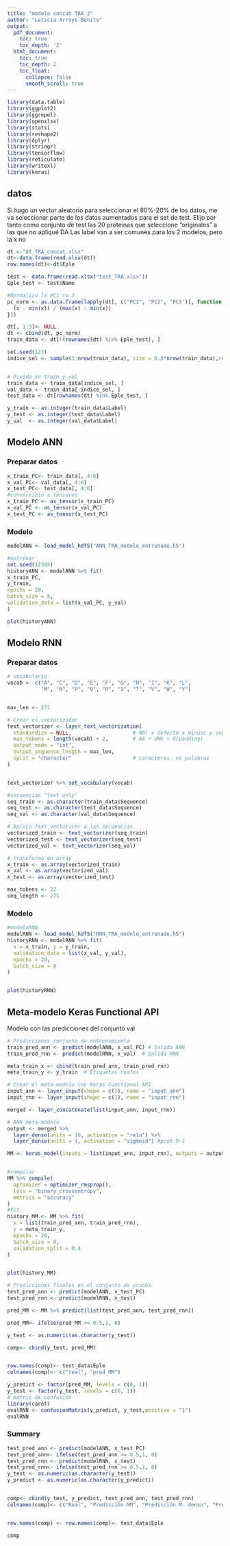 ---
title: "modelo concat TRA 2"
author: "Leticia Arroyo Benito"
output:
  pdf_document:
    toc: true
    toc_depth: '2'
  html_document:
    toc: true
    toc_depth: 2
    toc_float:
      collapse: false
      smooth_scroll: true
---
```{r librerias, include=FALSE}
library(data.table)
library(ggplot2)
library(ggrepel)
library(openxlsx)
library(stats)
library(reshape2)
library(dplyr)
library(stringr)
library(tensorflow)
library(reticulate)
library(writexl)
library(keras)
```
## datos
Si hago un vector aleatorio para seleccionar el 80%-20% de los datos, me va seleccionar parte de los datos aumentados para el set de test. Elijo por tanto como conjunto de test las 20 proteinas que seleccione "originales" a las que no apliqué DA
Las label van a ser comunes para los 2 modelos, pero la x no
```{r datos_tr_y_te}
dt <-"df_TRA_concat.xlsx"
dt<-data.frame(read.xlsx(dt))
row.names(dt)<-dt$Eple

test <- data.frame(read.xlsx("test_TRA.xlsx"))
Eple_test <- test$Name

#Normalizo lo PC1 to 3
pc_norm <- as.data.frame(lapply(dt[, c("PC1", "PC2", "PC3")], function(x) {
  (x - min(x)) / (max(x) - min(x))
}))

dt[, 1:3]<- NULL
dt <- cbind(dt, pc_norm)
train_data <- dt[!(rownames(dt) %in% Eple_test), ]

set.seed(123)
indice_sel <- sample(1:nrow(train_data), size = 0.8*nrow(train_data),replace=F)


# Divido en train y val
train_data <- train_data[indice_sel, ]
val_data <- train_data[-indice_sel, ]
test_data <- dt[rownames(dt) %in% Eple_test, ]

y_train <- as.integer(train_data$Label)
y_test <- as.integer(test_data$Label)
y_val  <- as.integer(val_data$Label)

```
## Modelo ANN
### Preparar datos
```{r}
x_train_PC<- train_data[, 4:6]
x_val_PC<- val_data[, 4:6]
x_test_PC<- test_data[, 4:6]
#conversioin a tensores
x_train_PC <- as_tensor(x_train_PC)
x_val_PC <- as_tensor(x_val_PC)
x_test_PC <- as_tensor(x_test_PC)

```

### Modelo
```{r}
modelANN <- load_model_hdf5("ANN_TRA_modelo_entrenado.h5")

#entrenar
set.seed(12345)
historyANN <- modelANN %>% fit(
x_train_PC,
y_train,
epochs = 20,
batch_size = 8,
validation_data = list(x_val_PC, y_val)
)

plot(historyANN)

```

## Modelo RNN
### Preparar datos
```{r}
# vocabulario
vocab <- c("A", "C", "D", "E", "F", "G", "H", "I", "K", "L", 
           "M", "N", "P", "Q", "R", "S", "T", "V", "W", "Y")


max_len <- 271

# Crear el vectorizador 
text_vectorizer <- layer_text_vectorization(
  standardize = NULL,                    # NO! x defecto a minusc y separa x espac en blanco
  max_tokens = length(vocab) + 2,        # AA + UNK + 0(padding)
  output_mode = "int",
  output_sequence_length = max_len,
  split = "character"                    # caracteres, no palabras
)


text_vectorizer %>% set_vocabulary(vocab)

#secuencias "text only"
seq_train <- as.character(train_data$Sequence)
seq_test <- as.character(test_data$Sequence)
seq_val <- as.character(val_data$Sequence)

# Aplico text_vectoricer a las secuencias
vectorized_train <- text_vectorizer(seq_train)
vectorized_test <- text_vectorizer(seq_test)
vectorized_val <- text_vectorizer(seq_val)

# transformo en array
x_train <- as.array(vectorized_train)  
x_val <- as.array(vectorized_val)
x_test <- as.array(vectorized_test)

max_tokens <- 22 
seq_length <- 271 

```

### Modelo 
```{r}
#modeloRNN
modelRNN <- load_model_hdf5("RNN_TRA_modelo_entrenado.h5")
historyRNN <- modelRNN %>% fit(
  x = x_train, y = y_train,
  validation_data = list(x_val, y_val),
  epochs = 20,
  batch_size = 8
)


plot(historyRNN)

```

## Meta-modelo Keras Functional API
Modelo con las  predicciones del conjunto val

```{r}
# Predicciones conjunto de entrenamiento
train_pred_ann <- predict(modelANN, x_val_PC) # Salida ANN
train_pred_rnn <- predict(modelRNN, x_val)  # Salida RNN

meta_train_x <- cbind(train_pred_ann, train_pred_rnn)
meta_train_y <- y_train  # Etiquetas reales

# Crear el meta-modelo con Keras Functional API
input_ann <- layer_input(shape = c(1), name = "input_ann")
input_rnn <- layer_input(shape = c(1), name = "input_rnn")

merged <- layer_concatenate(list(input_ann, input_rnn))

# ANN meta-modelo
output <- merged %>%
  layer_dense(units = 16, activation = "relu") %>%
  layer_dense(units = 1, activation = "sigmoid") #prob 0-1

MM <- keras_model(inputs = list(input_ann, input_rnn), outputs = output)


#compilar
MM %>% compile(
  optimizer = optimizer_rmsprop(),
  loss = "binary_crossentropy",
  metrics = "accuracy"
)
#fit
history_MM <- MM %>% fit(
  x = list(train_pred_ann, train_pred_rnn),
  y = meta_train_y,
  epochs = 20,
  batch_size = 8,
  validation_split = 0.4
)


plot(history_MM)
```




```{r}
# Predicciones finales en el conjunto de prueba
test_pred_ann <- predict(modelANN, x_test_PC)
test_pred_rnn <- predict(modelRNN, x_test)

pred_MM <- MM %>% predict(list(test_pred_ann, test_pred_rnn))

pred_MM<- ifelse(pred_MM >= 0.5,1, 0)

y_test <- as.numeric(as.character(y_test))

comp<- cbind(y_test, pred_MM)


row.names(comp)<- test_data$Eple
colnames(comp)<- c("real", "pred_MM")

y_predict <- factor(pred_MM, levels = c(0, 1))
y_test <- factor(y_test, levels = c(0, 1))
# matriz de confusión
library(caret)
evalRNN <- confusionMatrix(y_predict, y_test,positive = "1")
evalRNN
```


### Summary

```{r}
test_pred_ann <- predict(modelANN, x_test_PC)
test_pred_ann<- ifelse(test_pred_ann >= 0.5,1, 0)
test_pred_rnn <- predict(modelRNN, x_test)
test_pred_rnn<- ifelse(test_pred_rnn >= 0.5,1, 0)
y_test <- as.numeric(as.character(y_test))
y_predict <- as.numeric(as.character(y_predict))


comp<- cbind(y_test, y_predict, test_pred_ann, test_pred_rnn)
colnames(comp)<- c("Real", "Predicción MM", "Predicción M. denso", "Predicción LSTM")


row.names(comp) <- row.names(comp)<- test_data$Eple

comp



```

